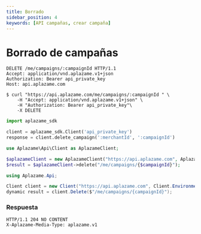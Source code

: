 ```yaml
---
title: Borrado
sidebar_position: 4
keywords: [API campañas, crear campaña]
---
```


# Borrado de campañas

<Tabs>
  <TabItem value="http" label="http">

```http
DELETE /me/campaigns/:campaignId HTTP/1.1
Accept: application/vnd.aplazame.v1+json
Authorization: Bearer api_private_key
Host: api.aplazame.com
```

  </TabItem>
  <TabItem value="shell" label="shell">

```shell
$ curl "https://api.aplazame.com/me/campaigns/:campaignId " \
    -H "Accept: application/vnd.aplazame.v1+json" \
    -H "Authorization: Bearer api_private_key"\
    -X DELETE
```
  </TabItem>
  <TabItem value="python" label="python">

```python
import aplazame_sdk

client = aplazame_sdk.Client('api_private_key')
response = client.delete_campaign(':merchantId', ':campaignId')
```
  </TabItem>
  <TabItem value="php" label="php">

```php
use Aplazame\Api\Client as AplazameClient;

$aplazameClient = new AplazameClient("https://api.aplazame.com", AplazameClient::ENVIRONMENT_PRODUCTION, "api_private_key");
$result = $aplazameClient->delete("/me/campaigns/{$campaignId}");
```
  </TabItem>
  <TabItem value="c" label="C#">

```cs
using Aplazame.Api;

Client client = new Client("https://api.aplazame.com", Client.EnvironmentProduction, "api_private_key");
dynamic result = client.Delete($"/me/campaigns/{campaignId}");
```
  </TabItem>
</Tabs>

 ### Respuesta

```http
HTTP/1.1 204 NO CONTENT
X-Aplazame-Media-Type: aplazame.v1
```

